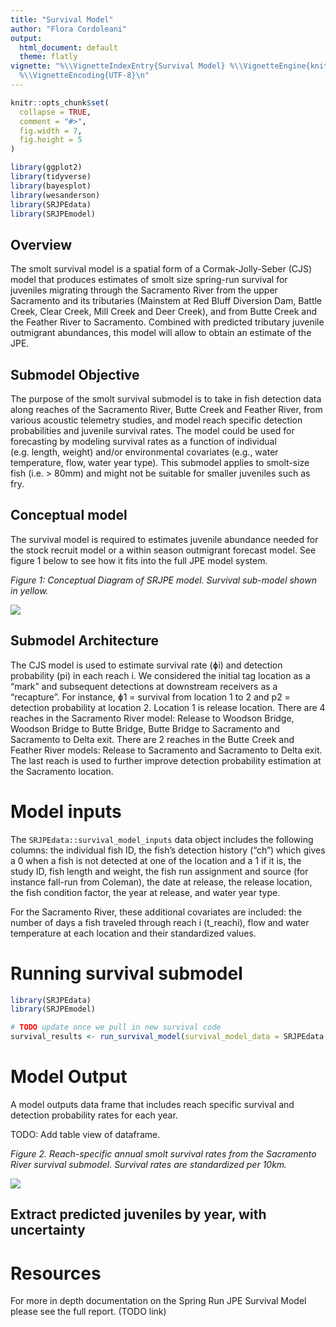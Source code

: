 ```yaml
---
title: "Survival Model"
author: "Flora Cordoleani"
output:
  html_document: default
  theme: flatly
vignette: "%\\VignetteIndexEntry{Survival Model} %\\VignetteEngine{knitr::rmarkdown}
  %\\VignetteEncoding{UTF-8}\n"
---
```


```r
knitr::opts_chunk$set(
  collapse = TRUE,
  comment = "#>",
  fig.width = 7,
  fig.height = 5
)
```

```r
library(ggplot2)
library(tidyverse)
library(bayesplot)
library(wesanderson)
library(SRJPEdata)
library(SRJPEmodel)
```

## Overview

The smolt survival model is a spatial form of a Cormak-Jolly-Seber (CJS) model that produces estimates of smolt size spring-run survival for juveniles migrating through the Sacramento River from the upper Sacramento and its tributaries (Mainstem at Red Bluff Diversion Dam, Battle Creek, Clear Creek, Mill Creek and Deer Creek), and from Butte Creek and the Feather River to Sacramento. Combined with predicted tributary juvenile outmigrant abundances, this model will allow to obtain an estimate of the JPE.

## Submodel Objective

The purpose of the smolt survival submodel is to take in fish detection data along reaches of the Sacramento River, Butte Creek and Feather River, from various acoustic telemetry studies, and model reach specific detection probabilities and juvenile survival rates. The model could be used for forecasting by modeling survival rates as a function of individual (e.g. length, weight) and/or environmental covariates (e.g., water temperature, flow, water year type). This submodel applies to smolt-size fish (i.e. \> 80mm) and might not be suitable for smaller juveniles such as fry.

## Conceptual model

The survival model is required to estimates juvenile abundance needed for the stock recruit model or a within season outmigrant forecast model. See figure 1 below to see how it fits into the full JPE model system.

*Figure 1: Conceptual Diagram of SRJPE model. Survival sub-model shown in yellow.*

![](images/survival_conceptual_model.png)

## Submodel Architecture

The CJS model is used to estimate survival rate (ɸi) and detection probability (pi) in each reach i. We considered the initial tag location as a "mark" and subsequent detections at downstream receivers as a "recapture". For instance, ɸ1 = survival from location 1 to 2 and p2 = detection probability at location 2. Location 1 is release location. There are 4 reaches in the Sacramento River model: Release to Woodson Bridge, Woodson Bridge to Butte Bridge, Butte Bridge to Sacramento and Sacramento to Delta exit. There are 2 reaches in the Butte Creek and Feather River models: Release to Sacramento and Sacramento to Delta exit. The last reach is used to further improve detection probability estimation at the Sacramento location.

# Model inputs

The `SRJPEdata::survival_model_inputs` data object includes the following columns: the individual fish ID, the fish's detection history ("ch") which gives a 0 when a fish is not detected at one of the location and a 1 if it is, the study ID, fish length and weight, the fish run assignment and source (for instance fall-run from Coleman), the date at release, the release location, the fish condition factor, the year at release, and water year type.

For the Sacramento River, these additional covariates are included: the number of days a fish traveled through reach i (t_reachi), flow and water temperature at each location and their standardized values.

# Running survival submodel

```r
library(SRJPEdata)
library(SRJPEmodel)

# TODO update once we pull in new survival code
survival_results <- run_survival_model(survival_model_data = SRJPEdata::survival_model_inputs)

```

# Model Output

A model outputs data frame that includes reach specific survival and detection probability rates for each year.

TODO: Add table view of dataframe.

*Figure 2. Reach-specific annual smolt survival rates from the Sacramento River survival submodel. Survival rates are standardized per 10km.*

![](images/plot_survival_output.jpg)

## Extract predicted juveniles by year, with uncertainty

# Resources

For more in depth documentation on the Spring Run JPE Survival Model please see the full report. (TODO link)
